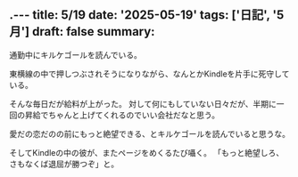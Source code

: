 .---
title: 5/19
date: '2025-05-19'
tags: ['日記', '5月']
draft: false
summary: 
---
通勤中にキルケゴールを読んでいる。

東横線の中で押しつぶされそうになりながら、なんとかKindleを片手に死守している。

そんな毎日だが給料が上がった。
対して何にもしていない日々だが、半期に一回の昇給でちゃんと上げてくれるのでいい会社だなと思う。

愛だの恋だのの前にもっと絶望できる、とキルケゴールを読んでいると思うな。

そしてKindleの中の彼が、またページをめくるたび囁く。
「もっと絶望しろ、さもなくば退屈が勝つぞ」と。